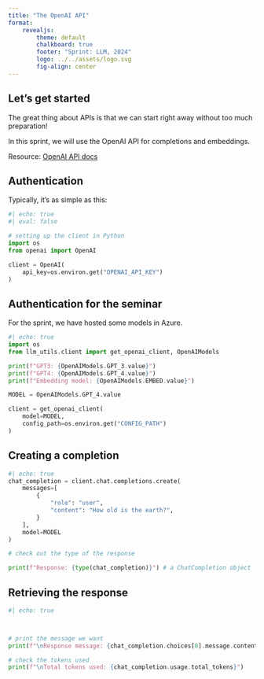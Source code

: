 ```yaml
---
title: "The OpenAI API"
format: 
    revealjs:
        theme: default
        chalkboard: true
        footer: "Sprint: LLM, 2024"
        logo: ../../assets/logo.svg
        fig-align: center
---
```


## Let's get started 

The great thing about APIs is that we can start right away without too much preparation! 

In this sprint, we will use the OpenAI API for completions and embeddings.

Resource: [OpenAI API docs](https://platform.openai.com/docs/introduction){.external}

## Authentication

Typically, it's as simple as this:

```python
#| echo: true
#| eval: false

# setting up the client in Python
import os
from openai import OpenAI

client = OpenAI(
    api_key=os.environ.get("OPENAI_API_KEY")
)

```


## Authentication for the seminar
For the sprint, we have hosted some models in Azure. 

``` python
#| echo: true
import os
from llm_utils.client import get_openai_client, OpenAIModels

print(f"GPT3: {OpenAIModels.GPT_3.value}")
print(f"GPT4: {OpenAIModels.GPT_4.value}")
print(f"Embedding model: {OpenAIModels.EMBED.value}")

MODEL = OpenAIModels.GPT_4.value

client = get_openai_client(
    model=MODEL,
    config_path=os.environ.get("CONFIG_PATH")
)
```



## Creating a completion

```python
#| echo: true
chat_completion = client.chat.completions.create(
    messages=[
        {
            "role": "user",
            "content": "How old is the earth?",
        }
    ],
    model=MODEL 
)

# check out the type of the response

print(f"Response: {type(chat_completion)}") # a ChatCompletion object

```


## Retrieving the response 

```python
#| echo: true



# print the message we want
print(f"\nResponse message: {chat_completion.choices[0].message.content}")

# check the tokens used 
print(f"\nTotal tokens used: {chat_completion.usage.total_tokens}")
```
